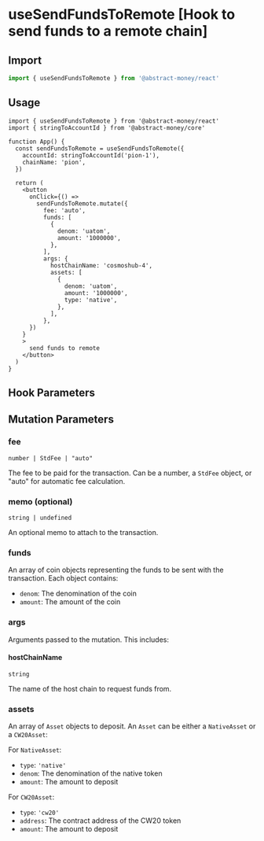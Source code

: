
# useSendFundsToRemote [Hook to send funds to a remote chain]

## Import

```ts twoslash
import { useSendFundsToRemote } from '@abstract-money/react'
```

## Usage

```tsx twoslash [index.tsx]
import { useSendFundsToRemote } from '@abstract-money/react'
import { stringToAccountId } from '@abstract-money/core'

function App() {
  const sendFundsToRemote = useSendFundsToRemote({
    accountId: stringToAccountId('pion-1'),
    chainName: 'pion',
  })

  return (
    <button
      onClick={() =>
        sendFundsToRemote.mutate({
          fee: 'auto',
          funds: [
            {
              denom: 'uatom',
              amount: '1000000',
            },
          ],
          args: {
            hostChainName: 'cosmoshub-4',
            assets: [
              {
                denom: 'uatom',
                amount: '1000000',
                type: 'native',
              },
            ],
          },
      })
    }
    >
      send funds to remote
    </button>
  )
}
```

## Hook Parameters
<ParameterCommonSnippet/>
<ParameterMutationSnippet />

## Mutation Parameters

### fee

`number | StdFee | "auto"`

The fee to be paid for the transaction. Can be a number, a `StdFee` object, or "auto" for automatic fee calculation.

### memo (optional)

`string | undefined`

An optional memo to attach to the transaction.

### funds

An array of coin objects representing the funds to be sent with the transaction. Each object contains:

- `denom`: The denomination of the coin
- `amount`: The amount of the coin

### args

Arguments passed to the mutation. This includes:

#### hostChainName

`string`

The name of the host chain to request funds from.

### assets

An array of `Asset` objects to deposit. An `Asset` can be either a `NativeAsset` or a `CW20Asset`:

For `NativeAsset`:

- `type`: `'native'`
- `denom`: The denomination of the native token
- `amount`: The amount to deposit


For `CW20Asset`:

- `type`: `'cw20'`
- `address`: The contract address of the CW20 token
- `amount`: The amount to deposit
